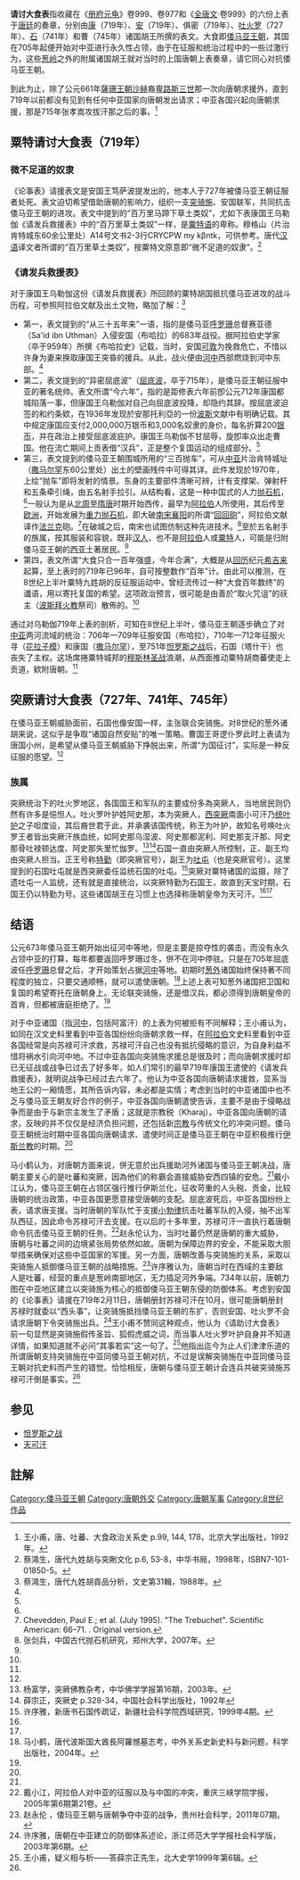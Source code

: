 '''请讨大食表'''指收藏在《[[册府元龟|册府元龟]]》卷999、卷977和《[[全唐文|全唐文]]·卷999》的六份上表于[[唐朝|唐廷]]的奏章，分别由[[撒马尔罕|康]]（719年）、[[安国_(昭武九姓)|安]]（719年）、俱密（719年）、[[吐火罗|吐火罗]]（727年）、[[石国|石]]（741年）和曹（745年）诸国胡王所撰的表文。大食即[[倭马亚王朝|倭马亚王朝]]，其国在705年起便开始对中亚进行永久性占领，由于在征服和统治过程中的一些过激行为，这些[[葱岭|葱岭]]之外的附属诸国胡王就对当时的上国唐朝上表奏章，请它同心对抗倭马亚王朝。

到此为止，除了公元661年[[薩珊王朝|薩珊王朝]][[沙阿|沙赫]]裔[[卑路斯|卑路斯三世]]那一次向唐朝求援外，直到719年以前都没有见到有任何中亚国家向唐朝发出请求；中亚各国兴起向唐朝求援，那是715年张孝嵩攻拔汗那之后的事。<ref name="王小甫 1992">王小甫，唐、吐蕃、大食政治关系史 p.99, 144, 178，北京大学出版社，1992年。</ref>

==粟特请讨大食表（719年）==
{{cquote|臣乌勒伽言：臣是从天主普天皇帝下'''百万里马蹄下草土类奴'''。臣种族及诸胡国，旧来赤心向大国，不曾反叛，亦不侵损大国，为大国行裨益事。从三十五年来（683年），每共大食贼斗战，每年大发兵马，不蒙天恩送兵救助，经今六年（712年），被大食元率将'''异密屈底波'''领众军兵来此，共臣等斗战，臣等大破贼徒。臣等兵士，亦大死损。为大食兵马极多，臣等力不敌也。臣入城自固，乃被大食围城，以'''三百抛车'''傍城三穿大坑，欲破臣等城国。伏乞天恩知委，送多少'''汉兵'''来此，救助臣苦难。其'''大食只合一百年强盛，今年合满'''，如有'''汉兵'''来此，臣等必是破得大食。今谨献好马一、波斯骆驼一、马娄二。如天恩兹泽，将赐臣物，请付臣下使人将来，冀无侵夺。|《请发兵救援表》（719年），[[撒马尔罕|康国]]王（[[撒马尔罕|撒马尔罕]]）·乌勒伽}}

{{cquote|臣曾祖父叔兄弟等，旧来赤心向大国。今大食来侵，吐火罗及安国、石国、拔汗那国并属大食。臣国内库藏珍宝，及部落百姓物，并被大食征税将去。伏望天恩处分大食，令免臣国征税，臣等即得久长守把大国西门。伏乞照临，臣之愿也。|《请处分大食国表》（719年2月9日），俱蜜王·（[[塔吉克斯坦|塔吉克斯坦]]）那罗延}}

{{cquote|臣臣笃萨波提言：臣是从天主领普天贤圣皇帝下'''百万里草土类奴'''，在远叉手，胡跪礼拜。天恩威相，如拜诸天。自有安国已来，臣种族相继作王不绝，并军兵等并赤心奉国。从此年来，被大食贼每年侵扰，国土不宁。伏乞天恩慈泽，救臣苦难，仍请敕下突厥施，令救臣等，臣即统领本国兵马，计会翻破大食。伏乞天恩，依臣所请。今奉献波斯马娄二、拂菻绣氍毹一、郁金香三十斤、生石蜜一百斤。臣今借紫讫，伏乞天恩赐一员三品官。又臣妻'''可敦'''奉进柘必大氍毹二、绣氍毹一，上皇后。如蒙天恩慈泽，请赐臣鞍辔器仗袍带，及赐臣妻'''可敦'''衣裳妆粉。|《论事表》（719年2月11日），[[安国_(昭武九姓)|安国]]王（[[布哈拉|布哈拉]]）·笃萨波提}}

===微不足道的奴隶===
《论事表》请援表文是安国王笃萨波提发出的，他本人于727年被倭马亚王朝征服者处死。表文迫切希望借助唐朝的影响力，组织一支[[突骑施|突骑施]]、安国联军，共同抗击倭马亚王朝的进攻。表文中提到的“百万里马蹄下草土类奴”，尤如下表康国王乌勒伽《请发兵救援表》中的“百万里草土类奴”一样，是[[粟特语|粟特语]]的卑称。穆格山（片治肯特城东60余公里处）A14号文书2-3行CRYCPW my kβntk，可供参考。唐代[[汉语|汉语]]译文者所谓的“百万里草土类奴”，按粟特文原意即“微不足道的奴隶”。<ref name="蔡鴻生 1998">蔡鴻生，唐代九姓胡与突劂文化 p.6, 53-8，中华书局，1998年，ISBN7-101-01850-5。</ref>

===《请发兵救援表》===
对于康国王乌勒伽这份《请发兵救援表》所回顾的粟特胡国抵抗倭马亚进攻的战斗历程，可参照阿拉伯文献及出土文物，略加了解：<ref name="蔡鴻生">蔡鴻生，唐代九姓胡貢品分析，文史第31輯，1988年。</ref>

*第一，表文提到的“从三十五年来”一语，指的是倭马亚[[大呼罗珊|呼罗珊]]总督赛亚德（Sa'id ibn Uthman）入侵安国（布哈拉）的683年战役。据阿拉伯史学家{{link-en|纳尔沙希|Narshakhi}}（卒于959年）所撰《布哈拉史》记载，当时，安国[[可敦|可敦]]为挽救危亡，不惜以许身为妻来换取康国王突昏的援兵。从此，战火便由[[河中|河中]]西部燃烧到河中东部。<ref name="蔡鴻生"/>
*第二，表文提到的“异密屈底波”（[[屈底波·伊本·穆斯林|屈底波]]，卒于715年），是倭马亚王朝征服中亚的著名统帅。表文所谓“今六年”，指的是距修表六年前卽公元712年康国都城陷落一事，但康国王乌勒伽对自己向屈底波投降，却隐约其辞。按屈底波迫签的和约条欵，在1936年发现於安那托利亞的一份[[波斯|波斯]]文献中有明确记载。其中规定康国应支付2,000,000万银币和3,000名奴隶的身价，每名折算200[[银币|银币]]，并在政治上接受屈底波庇护。康国王乌勒伽不甘屈辱，旋卽率众出走曹国。他在流亡期间上贡表借“汉兵”，正是整个复国运动的组成部分。<ref name="蔡鴻生"/>
*第三，表文提到的倭马亚王朝围城所用的“三百抛车”，可从[[中亚|中亚]]片治肯特城址（[[撒马尔罕|撒马尔罕]]东60公里处）出土的壁画残件中可得其详。此件发现於1970年，上绘“抛车”即将发射的情景。东身的主要部件清晰可辨，计有支撑架、弹射杆和五条牵引绳，由五名射手拉引。从结构看，这是一种中国式的人力[[抛石机|抛石机]]，<ref name="蔡鴻生"/>一般认为是从[[北周|北周]]至[[隋唐|隋唐]]时期开始西传，最早为[[阿拉伯|阿拉伯]]人所使用，其后传至[[欧洲|欧洲]]，开始发展为[[重力抛石机|重力抛石机]]，即大破[[南宋|南宋]][[襄阳|襄阳]]的所谓“[[回回炮|回回砲]]”，阿拉伯文献译作[[法兰克|法兰克]]砲。<ref name="Chevedden">Chevedden, Paul E.; et al. (July 1995). "The Trebuchet". Scientific American: 66–71. {{cite web |url=http://www.sewanee.edu/physics/PHYSICS103/trebuchet.pdf |title=存档副本 |accessdate=2013-06-23 |deadurl=yes |archiveurl=https://web.archive.org/web/20110908122126/http://www.sewanee.edu/physics/PHYSICS103/trebuchet.pdf |archivedate=2011-09-08 }}. Original version.</ref>在破城之后，南宋也试图仿制这种先进技术。<ref name="张剑兵">张剑兵，中国古代抛石机研究，郑州大学，2007年。</ref>至於五名射手的族属，按其服装和容貌，既非[[汉人|汉人]]，也不是[[阿拉伯|阿拉伯]]人或[[粟特|粟特]]人，可能是归附倭马亚王朝的[[西亚|西亚]]土著居民。<ref name="蔡鴻生"/>
*第四，表文所谓“大食只合一百年强盛，今年合满”，大概是从[[回历|回历]]纪元[[希吉来|希吉来]]起算，至上表时的719年已96年，自可按整数作“百年”计。由此可以推测，在8世纪上半叶粟特九姓胡的反征服运动中，曾经流传过一种“大食百年数终”的谶语，用以寄托复国的希望。这项政治预言，很可能是由善於“取火咒诅”的祆主（[[波斯|波斯]][[拜火教|拜火教]]祭司）散佈的。<ref name="蔡鴻生"/>

通过对乌勒伽719年上表的剖析，可知在8世纪上半叶，倭马亚王朝逐步确立了对[[中亚|中亚]]两河流域的统治：706年—709年征服安国（布哈拉），710年—712年征服火寻（[[花拉子模|花拉子模]]）和康国（[[撒马尔罕|撒马尔罕]]），至751年[[怛罗斯之战|怛罗斯之战]]后，石国（塔什干）也丧失了主权。这场席捲粟特城邦的[[穆斯林|穆斯林]][[圣战|圣战]]浪潮，从西面推动粟特胡商蕃使走上贡道，欵附唐朝。<ref name="蔡鴻生"/>

==突厥请讨大食表（727年、741年、745年）==
{{cquote|奴身罪逆不孝，慈父身被大食统押。应彻天聪，颂奉天可汗进旨云：「大食欺侵，我即与你气力。」奴身今被大食重税，欺苦实深。若不得天可汗救活，奴身自活不得，国土必遭破散，求防守天可汗西门不得。伏望天可汗慈悯，与奴身多少气力，使得活路。又承天可汗处分突厥施可汗云：「西头事委你，即须发兵除却大食。」其事若实，望天可汗却垂处分奴身，缘大食税急，不求得好物奉进，望天可汗照之。所欲驱遣奴身，及须已西方物，并请处分奴身，一一头戴，不敢怠慢。|《请助讨大食表》（727年），[[吐火罗|吐火罗]][[叶护|叶护]]（[[阿富汗|阿富汗]]东部）·阿史那支汗那}}

{{cquote|奴身千代已来，忠赤于国，只如突厥骑施可忠赤之日，部落安贴，后背天可汗，脚底火起。今突厥属天可汗，在于西头为患，唯有大食，莫逾突厥。伏乞天恩不弃突厥部落，打破大食，诸国自然安贴。|《请讨大食表》（741年），[[石国|石国]][[吐屯|吐屯]]（[[塔什干|塔什干]]）·伊捺吐屯屈勒}}

{{cquote|自臣祖宗以来向天可汗忠赤，尝受征发，望乞慈恩，将奴国土同为唐国小州，所须驱遣，奴身一心忠赤，为国征讨。|《请内属表》（745年），曹国王（伊什特汗）·哥逻仆罗}}

在倭马亚王朝威胁面前，石国也像安国一样，主张联合突骑施。对8世纪的葱外诸胡来说，这似乎是争取“诸国自然安贴”的唯一策略。曹国王哥逻仆罗此时上表请为唐国小州，是希望从倭马亚王朝威胁下挣脱出来，所谓“为国征讨”，实际是一种反征服的愿望。<ref name="蔡鴻生 1998"/>

===族属===
突厥统治下的吐火罗地区，各国国王和军队的主要成份多為突厥人，当地居民则仍然有许多是悒怛人。吐火罗叶护姓阿史那，本为突厥人，[[西突厥|西突厥]]南面小可汗乃[[统叶护|统叶护]]之子呾度设，其后裔世君于此，并承袭该国传统，称王为叶护，故知名号唤吐火罗王者皆出突厥汗族血统，如阿史那乌湿波、阿史那都泥利、阿史那支汗那、阿史那骨吐禄顿达度、阿史那失里忙伽罗。<ref>杨富学，突厥佛教杂考，中华佛学学报第16期，2003年。</ref><ref name="薛宗正">薛宗正，突厥史 p.328-34，中国社会科学出版社，1992年</ref>石国一直由突厥人所控制，正、副王均由突厥人担当。正王号称[[特勤|特勤]]（即突厥官号），副王为[[吐屯|吐屯]]（也是突厥官号）。这里提到的石国吐屯就是西突厥委任监统石国的吐屯。<ref>许序雅，新唐书石国传疏证，新疆社会科学院西域研究，1999年4期。</ref>突厥对粟特诸国的监摄，除了遗吐屯一人监统，还有就是直接统治，以突厥特勤为石国王，故直到天宝时期，石国王仍以特勤为号。这些诸国胡王在习惯上也选择称唐朝皇帝为天可汗。<ref name="薛宗正"/><ref name="蔡鴻生 1998"/>

==结语==
公元673年倭马亚王朝开始出征河中等地，但是主要是掠夺性的袭击，而没有永久占领中亚的打算，每年都要返回呼罗珊过冬，併不在河中停驻。只是在705年屈底波任[[大呼罗珊|呼罗珊]]总督之后，才开始策划占据[[河中|河中]]等地。初期时[[葱岭|葱外]]诸国始终保持著不同程度的独立，只要交通顺畅，就可以遣使唐朝。<ref name="马小鹤">马小鹤，唐代波斯国大酋長阿羅憾墓志考，中外关系史新史料与新问题，科学出版社，2004年。</ref>上述上表可知葱外诸国把卫国和复国的希望寄托在唐朝身上。无论联突骑施，还是借汉兵，都必须得到唐朝皇帝的首肯，但都被唐庭拒绝了。<ref name="蔡鴻生 1998"/>

对于中亚诸国（指[[河中|河中]]，包括阿富汗）的上表为何被拒有不同解释；王小甫认为，如同在汉文史料里看到中亚各国纷纷向唐朝求救一样，在[[阿拉伯|阿拉伯]]文史料里看到中亚各国经常是向苏禄可汗求救，苏禄可汗自己也没有抵抗侵略的意识，为自身利益不惜将祸水引向河中地。不过中亚各国向突骑施求援总是很及时；而向唐朝求援时却已无征战或战争已过去了好多年，如人们常引的最早719年康国王遣使的《请发兵救援表》，就明说战争已经过去六年了。他认为中亚各国向唐朝请求援救，显系当地王公的一厢情愿，其所告诉内容，未必都是实情；考虑到当时的中亚诸国中也不乏与倭马亚王朝友好合作的例子，中亚各国向唐朝遣使告诉，主要不是由于侵略战争而是由于与新宗主发生了矛盾；这就是宗教税（Kharaj）。中亚各国向唐朝的请求，反映的并不仅仅是经济负担问题，还包括新[[宗教|宗教]]与传统文化的冲突问题。倭马亚王朝统治时期中亚各国向唐朝请求、遣使时间正是倭马亚王朝在中亚积极推行[[伊斯兰教|伊斯兰教]]的时期。<ref name="王小甫 1992"/>

马小鹤认为，对唐朝方面来说，併无意於出兵援助河外诸国与倭马亚王朝决战，唐朝主要关心的是吐蕃和突厥，因為他们的称霸会直接威胁安西四镇的安危。<ref name="马小鹤"/>戴小江认为，倭马亚王朝在占领区强行推行伊斯兰化，征收苛重的人头税、贡金，比较唐朝的统治政策，中亚各国更愿意接受唐朝的支配。屈底波死后，中亚各国纷纷上表，请求唐支援。当时唐朝的军队忙于支援[[小勃律|小勃律]]抗击吐蕃军队的入侵，抽不出军队西征，因此命令苏禄可汗去支援。在以后的十多年里，苏禄可汗一直执行着唐朝命令抗击倭马亚王朝的任务。<ref>戴小江，阿拉伯人对中亚的征服以及与中国的冲突，重庆三峡学院学报，2005年第6期第21卷。</ref>赵永伦认为，当时吐蕃仍然是唐朝的重大威胁，唐朝与吐蕃之间的边境紧张局势依然如故。唐朝为保障边界的安全，不能采取大胆举措来确保对这些中亚国家的军援。另一方面，唐朝改善与突骑施的关系，采取以突骑施人抵御倭马亚王朝的战略措施。<ref>赵永伦 ，倭玛亚王朝与唐朝争夺中亚的战争，贵州社会科学，2011年07期。</ref>许序雅认为，唐朝当时在西域的主要敌人是吐蕃，经营的重点是葱岭南部地区，无力插足河外争端。734年以前，唐朝力图在中亚地区建立以突骑施为核心的抵御倭马亚王朝东侵的防御体系。考虑到安国的《论事表》请援在719年2月11日，唐朝册封苏禄可汗在10月，很可能唐朝册封苏禄时就委以“西头事”，让突骑施抵挡倭马亚王朝的东扩，否则安国、吐火罗不会请求唐朝下令突骑施出兵。<ref>许序雅，唐朝在中亚建立的防御体系述论，浙江师范大学学报社会科学版，2003年第6期。</ref>王小甫不赞同这种观点，他认为《请助讨大食表》前一句显然是突骑施假传圣旨、狐假虎威之词，而当事人吐火罗叶护自身并不知道详情，如果知道就不必问“其事若实”这一句了。<ref>王小甫，疑义相与析——答薛宗正先生，北大史学1999年第6辑。</ref>他指出迄今为止人们津津乐道的所谓唐朝支持突骑施在中亚同倭马亚王朝对抗，不过是误解突骑施在中亚同倭马亚王朝对抗史料而产生的错觉。恰恰相反，唐朝与倭马亚王朝计会连兵共破突骑施苏禄可汗倒是事实。<ref name="王小甫 1992"/>

==参见==
*[[怛罗斯之战|怛罗斯之战]]
*[[天可汗|天可汗]]

== 註解==
<div class="references-2column">
{{注表脚}}
<references/>
</div>

[[Category:倭马亚王朝|Category:倭马亚王朝]]
[[Category:唐朝外交|Category:唐朝外交]]
[[Category:唐朝军事|Category:唐朝军事]]
[[Category:8世纪作品|Category:8世纪作品]]
